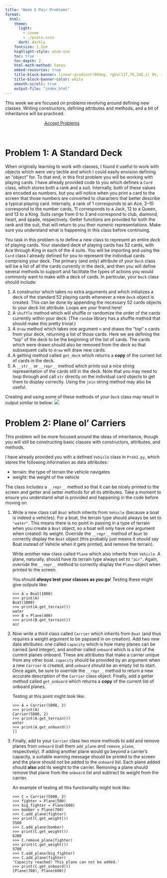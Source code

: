 ```yaml
---
title: "Week 5 Pair Problems"
format:
  html:
    theme:
      light: 
        - cosmo
        - ./psets.scss
      dark: darkly
    fontsize: 1.2em
    highlight-style: atom-one
    toc: true
    toc-depth: 2
    html-math-method: katex
    embed-resources: true
    title-block-banner: linear-gradient(90deg, rgba(117,76,245,1) 0%, rgba(0,212,255,1) 100%)
    title-block-banner-color: white
    smooth-scroll: true
    output-file: "index.html"
---
```


This week we are focused on problems revolving around defining new classes. Writing constructors, defining attributes and methods, and a bit of inheritance will be practiced.

```{=html}
<a href='https://classroom.github.com/a/mTbtBvt2' target="_blank" class="btn btn-info" style='margin:auto; display: block; width:50%;'>Accept Problems</a>
```
<br>


# Problem 1: A Standard Deck
When originally learning to work with classes, I found it useful to work with objects which were very tactile and which I could easily envision defining an "object" for. To that end, in this first problem you will be working with playing cards. I have already provided code to you which defines a `Card` class, which stores both a rank and a suit. Internally, both of these values are encoded as numbers, but you will notice when you print a card to the screen that those numbers are converted to characters that better describe a typical playing card. Internally, a rank of 1 corresponds to an Ace, 2--10 correspond to the number cards, 11 corresponds to a Jack, 12 to a Queen, and 13 to a King. Suits range from 0 to 3 and correspond to club, diamond, heart, and spade, respectively. Getter functions are provided for both the rank and the suit, that will return to you their _numeric_ representations. Make sure you understand what is happening in this class before continuing.

You task in this problem is to define a new class to represent an entire _deck_ of playing cards. Your standard deck of playing cards has 52 cards, with Ace through King in each of the 4 suits. You will be importing and using the `Card` class I already defined for you to represent the individual cards comprising your deck. The primary (and only) attribute of your `Deck` class will be a list of all the cards currently in the deck, and then you will define several methods to support and facilitate the types of actions you would commonly want to make with a deck of cards. In particular, your `Deck` class should include:

1. A constructor which takes no extra arguments and which initializes a deck of the standard 52 playing cards whenever a new `Deck` object is created. This can be done by appending the necessary 52 cards objects to your deck list attribute. Loops are your friend here!
2. A `shuffle` method which will shuffle or randomize the order of the cards currently within your deck. (The `random` library has a shuffle method that should make this pretty trivial.)
3. A `draw` method which takes one argument `n` and draws the "top" `n` cards from your deck, returning a list of those cards. Here we are defining the "top" of the deck to be the beginning of the list of cards. The cards which were drawn should also be removed from the deck so that subsequent calls to `draw` will draw new cards.
4. A getting method called `get_deck` which returns a **copy** of the current list of cards in the deck.
5. A `__str__` or `__repr__` method which prints out a nice string representation of the cards still in the deck. Note that you may need to loop through and call `str` directly on the individual card objects to get them to display correctly. Using the `join` string method may also be useful.

Creating and using some of these methods of your `Deck` class may result in output similar to below:
![](./DeckUnicodeOutput.png)

# Problem 2: Plane ol' Carriers
This problem will be more focused around the ideas of inheritance, though you will still be constructing basic classes with constructors, attributes, and methods.

I have already provided you with a defined `Vehicle` class in `Prob2.py`, which stores the following information as data attributes:

- terrain: the type of terrain the vehicle navigates
- weight: the weight of the vehicle

The class includes a `__repr__` method so that it can be nicely printed to the screen and getter and setter methods for all its attributes. Take a moment to ensure you understand what is provided and happening in the code before moving on.

1. Write a new class call `Boat` which inherits from `Vehicle` (because a boat is indeed a vehicles). For a boat, the terrain type should always be set to `"water"`. This means there is no point in passing in a type of terrain when you create a `Boat` object, so a boat will only have one argument when created: its weight. Override the `__repr__` method of `Boat` to correctly display the `Boat` object (this probably just means it should say Boat instead of Vehicle when it gets printed, and remove the terrain).

   Write another new class called `Plane` which also inherits from `Vehicle`. A plane, naturally, should have its terrain type always set to `"air"`. Again, override the `__repr__` method to correctly display the `Plane` object when printed to the screen.

   You should **always test your classes as you go**! Testing these might give outputs like:
   ```python-repl
   >>> A = Boat(1000)
   >>> print(A)
   Boat(1000)
   >>> print(A.get_terrain())
   water
   >>> B = Plane(400)
   >>> print(B.get_terrain())
   air
   ```
2. Now write a third class called `Carrier` which inherits from `Boat` (and thus requires a weight argument to be papssed in on creation). Add two _new_ data attributes: one called `capacity` which is how many planes can be carried (and integer), and another called `onboard` which is a list of the current planes onboard. These are attributes that make a carrier unique from any other boat. `capacity` should be provided by an argument when a new `Carrier` is created, and `onboard` should be an empty list to start. Once again, be sure to override the `__repr__` method to return a new accurate description of the `Carrier` class object. Finally, add a getter method called `get_onboard` which returns a **copy** of the current list of onboard planes.

   Testing at this point might look like:
   ```python-repl
   >>> A = Carrier(5000, 2)
   >>> print(A)
   Carrier(5000, 2)
   >>> print(A.get_terrain())
   water
   >>> print(A.get_onboard())
   []
   ```
3. Finally, add to your `Carrier` class two more methods to add and remove planes from `onboard` (call them `add_plane` and `remove_plane`, respectively). If adding another plane would go beyond a carrier's capacity, a suitable warning message should be printed to the screen and the plane should _not_ be added to the `onboard` list. Each plane added should **also** add its weight to the carrier. Removing a plane should remove that plane from the `onboard` list and subtract its weight from the carrier.

   An example of testing all this functionality might look like:
   ```python-repl
   >>> C = Carrier(5000, 2)
   >>> fighter = Plane(500)
   >>> big_fighter = Plane(600)
   >>> bomber = Plane(700)
   >>> C.add_plane(fighter)
   >>> print(C.get_weight())
   5500
   >>> C.add_plane(bomber)
   >>> print(C.get_weight())
   6200
   >>> C.remove_plane(fighter)
   >>> print(C.get_weight())
   5700
   >>> C.add_plane(big_fighter)
   >>> C.add_plane(fighter)
   'Capacity reached! This plane can not be added.'
   >>> print(C.get_onboard())
   [Plane(700), Plane(600)]
   ```
